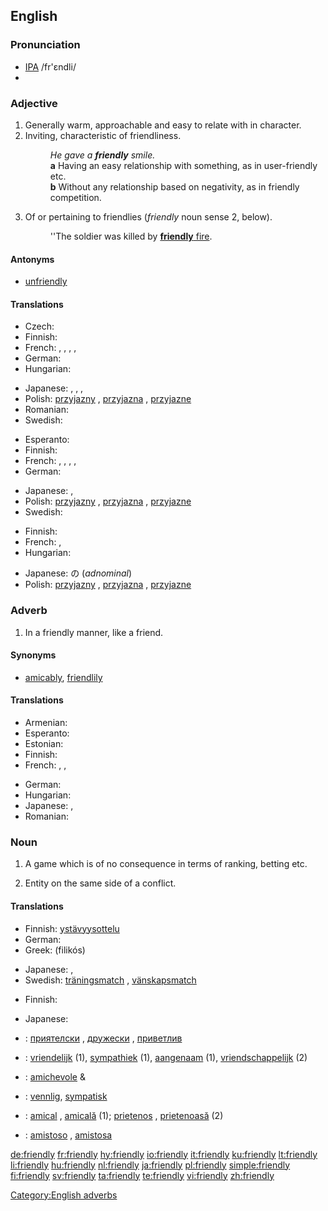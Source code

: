 ==English==

===Pronunciation===
* [[IPA]] /fr'εndli/
* {{audio|en-us-friendly.ogg|Audio (US)}}

===Adjective===
{{en-adj}}

# Generally warm, approachable and easy to relate with in character.
# Inviting, characteristic of friendliness.
#: ''He gave a '''friendly''' smile.''
#: '''a''' Having an easy relationship with something, as in user-friendly etc.
#: '''b''' Without any relationship based on negativity, as in friendly competition.
# {{military}} Of or pertaining to friendlies (''friendly'' noun sense 2, below).
#: ''The soldier was killed by [[friendly fire|'''friendly''' fire]].

====Antonyms====
* [[unfriendly]]

====Translations====
{{trans-top|warm, approachable}}
* Czech: {{t-|cs|přátelský|m}}
* Finnish: {{t+|fi|ystävällinen}}
* French: {{t+|fr|amical|m}}, {{t+|fr|amicale|f}}, {{t+|fr|aimable|m|f}}, {{t+|fr|gentil|m}}, {{t+|fr|gentille|f}}
* German: {{t+|de|freundlich}}
* Hungarian: {{t+|hu|barátságos}}
{{trans-mid}}
* Japanese: {{t-|ja|親切な|tr=shinsetsuna|sc=Jpan}}, {{t|ja|愛想のよい|tr=aisō no yoi|sc=Jpan}}, {{t|ja|人当たりのよい|tr=hitoatari no yoi|sc=Jpan}},
* Polish: [[przyjazny]] {{m}}, [[przyjazna]] {{f}}, [[przyjazne]] {{n}}
* Romanian: {{t-|ro|prietenos}}
* Swedish: {{t+|sv|vänlig}}
{{trans-bottom}}

{{trans-top|characteristic of friendliness}}
* Esperanto: {{t-|eo|amika|xs=Esperanto}}
* Finnish: {{t+|fi|ystävällinen}}
* French: {{t+|fr|amical|m}}, {{t+|fr|amicale|f}}, {{t+|fr|aimable|m|f}}, {{t+|fr|gentil|m}}, {{t+|fr|gentille|f}}
* German: {{t+|de|freundlich}}
{{trans-mid}}
* Japanese: {{t|ja|気さくな|tr=kisakuna|sc=Jpan}}, {{t|ja|友好的な|tr=yūkōtekina|sc=Jpan}}
* Polish: [[przyjazny]] {{m}}, [[przyjazna]] {{f}}, [[przyjazne]] {{n}}
* Swedish: {{t+|sv|vänlig}}
{{trans-bottom}}

{{trans-top|military sense}}
* Finnish: {{t+|fi|oma}}
* French: {{t+|fr|allié|m}}, {{t+|fr|alliée|f}}
* Hungarian: {{t|hu|baráti}}
{{trans-mid}}
* Japanese: {{t-|ja|味方|tr=mikata|sc=Jpan}}の (''adnominal'')
* Polish: [[przyjazny]] {{m}}, [[przyjazna]] {{f}}, [[przyjazne]] {{n}}
{{trans-bottom}}

===Adverb===
{{en-adv}}

# In a friendly manner, like a friend.

====Synonyms====
* [[amicably]], [[friendlily]]

====Translations====
{{trans-top|in a friendly manner}}
* Armenian: {{t-|hy|ընկերաբար|sc=Hayeren|xs=Armenian}}
* Esperanto: {{t-|eo|amike|xs=Esperanto}}
* Estonian: {{t|et|sõbralikult}}
* Finnish: {{t+|fi|ystävällinen|alt=ystävällisesti}}
* French: {{t+|fr|amicalement}}, {{t+|fr|aimablement}}, {{t+|fr|gentiment}}
{{trans-mid}}
* German: {{t+|de|freundlich}}
* Hungarian: {{t|hu|barátságosan}}
* Japanese: {{t|ja|友好的に|tr=yūkōtekini|sc=Jpan}}, {{t|ja|気さくに|tr=kisakuni|sc=Jpan}}
* Romanian: {{t-|ro|prieteneşte}}
{{trans-bottom}}

===Noun===
{{en-noun|friendlies}}

# {{sport}} A game which is of no consequence in terms of ranking, betting etc.
# Entity on the same side of a conflict.

====Translations====
{{trans-top|(''sports'') game}}
* Finnish: [[ystävyysottelu]]
* German: {{t+|de|Freundschaftsspiel|n}}
* Greek: {{t|el|φιλικός|m|sc=Grek}} (filikós)
{{trans-mid}}
* Japanese: {{t|ja|親善試合|tr=shinzenjiai|sc=Jpan}}, {{t|ja|フレンドシップマッチ|tr=furendoshippu macchi|sc=Jpan}}
* Swedish: [[träningsmatch]] {{c}}, [[vänskapsmatch]] {{c}}
{{trans-bottom}}

{{trans-top|someone of the same side}}
* Finnish: {{t+|fi|oma}}
{{trans-mid}}
* Japanese: {{t-|ja|味方|tr=mikata|sc=Jpan}}
{{trans-bottom}}

{{checktrans-top}}
* {{ttbc|Bulgarian}}: [[приятелски]] {{m}}, [[дружески]] {{m}}, [[приветлив]] {{m}}
* {{ttbc|Dutch}}: [[vriendelijk]] (1), [[sympathiek]] (1), [[aangenaam]] (1), [[vriendschappelijk]] (2)
{{trans-mid}}
* {{ttbc|Italian}}: [[amichevole]] {{m}} & {{f}}
* {{ttbc|Norwegian}}: [[vennlig]], [[sympatisk]]
* {{ttbc|Romanian}}: [[amical]] {{m}}, [[amicală]] {{f}} (1); [[prietenos]] {{m}}, [[prietenoasă]] {{f}} (2)
* {{ttbc|Spanish}}: [[amistoso]] {{m}}, [[amistosa]] {{f}}
{{trans-bottom}}

[[Category:English adverbs]]

[[de:friendly]]
[[fr:friendly]]
[[hy:friendly]]
[[io:friendly]]
[[it:friendly]]
[[ku:friendly]]
[[lt:friendly]]
[[li:friendly]]
[[hu:friendly]]
[[nl:friendly]]
[[ja:friendly]]
[[pl:friendly]]
[[simple:friendly]]
[[fi:friendly]]
[[sv:friendly]]
[[ta:friendly]]
[[te:friendly]]
[[vi:friendly]]
[[zh:friendly]]
